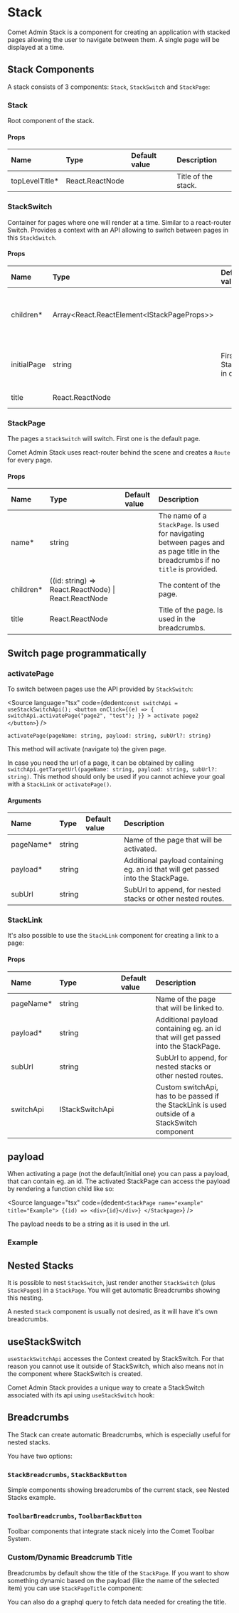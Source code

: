 

<Meta title="Docs/Components/Stack" />

# Stack

Comet Admin Stack is a component for creating an application with stacked pages allowing the user to navigate between them.
A single page will be displayed at a time.

## Stack Components

<Canvas>
    <Story id="stories-components-stack--basic" />
</Canvas>

A stack consists of 3 components: `Stack`, `StackSwitch` and `StackPage`:

### Stack

Root component of the stack.

#### Props

| Name            | Type            | Default value | Description         |
| :-------------- | :-------------- | :------------ | :------------------ |
| topLevelTitle\* | React.ReactNode |               | Title of the stack. |

### StackSwitch

Container for pages where one will render at a time. Similar to a react-router Switch. Provides a context with an API allowing to switch between pages in this `StackSwitch`.

#### Props

| Name        | Type                                         | Default value               | Description                                                  |
| :---------- | :------------------------------------------- | :-------------------------- | :----------------------------------------------------------- |
| children\*  | Array<React.ReactElement<IStackPageProps\>\> |                             | The `StackPages` that are switched inside the `StackSwitch`. |
| initialPage | string                                       | First StackPage in children | The `StackPage` that is shown initially.                     |
| title       | React.ReactNode                              |                             | Title of the `StackSwitch`.                                  |

### StackPage

The pages a `StackSwitch` will switch. First one is the default page.

Comet Admin Stack uses react-router behind the scene and creates a `Route` for every page.

#### Props

| Name       | Type                                                 | Default value | Description                                                                                                                     |
| :--------- | :--------------------------------------------------- | :------------ | :------------------------------------------------------------------------------------------------------------------------------ |
| name\*     | string                                               |               | The name of a `StackPage`. Is used for navigating between pages and as page title in the breadcrumbs if no `title` is provided. |
| children\* | ((id: string) => React.ReactNode) \| React.ReactNode |               | The content of the page.                                                                                                        |
| title      | React.ReactNode                                      |               | Title of the page. Is used in the breadcrumbs.                                                                                  |

## Switch page programmatically

### activatePage

To switch between pages use the API provided by `StackSwitch`:

<Source
    language="tsx"
    code={dedent`
        const switchApi = useStackSwitchApi();
        <button
            onClick={(e) => {
                switchApi.activatePage("page2", "test");
            }}
        >
            activate page2
        </button>
  `}
/>

`activatePage(pageName: string, payload: string, subUrl?: string)`

This method will activate (navigate to) the given page.

In case you need the url of a page, it can be obtained by calling `switchApi.getTargetUrl(pageName: string, payload: string, subUrl?: string)`.
This method should only be used if you cannot achieve your goal with a `StackLink` or `activatePage()`.

#### Arguments

| Name       | Type   | Default value | Description                                                                      |
| :--------- | :----- | :------------ | :------------------------------------------------------------------------------- |
| pageName\* | string |               | Name of the page that will be activated.                                         |
| payload\*  | string |               | Additional payload containing eg. an id that will get passed into the StackPage. |
| subUrl     | string |               | SubUrl to append, for nested stacks or other nested routes.                      |

### StackLink

It's also possible to use the `StackLink` component for creating a link to a page:

<Canvas>
    <Story id="stories-components-stack--stacklink" />
</Canvas>

#### Props

| Name       | Type            | Default value | Description                                                                                    |
| :--------- | :-------------- | :------------ | :--------------------------------------------------------------------------------------------- |
| pageName\* | string          |               | Name of the page that will be linked to.                                                       |
| payload\*  | string          |               | Additional payload containing eg. an id that will get passed into the StackPage.               |
| subUrl     | string          |               | SubUrl to append, for nested stacks or other nested routes.                                    |
| switchApi  | IStackSwitchApi |               | Custom switchApi, has to be passed if the StackLink is used outside of a StackSwitch component |

## payload

When activating a page (not the default/initial one) you can pass a payload, that can contain eg. an id.
The activated StackPage can access the payload by rendering a function child like so:

<Source
    language="tsx"
    code={dedent`
        <StackPage name="example" title="Example">
            {(id) => <div>{id}</div>}
        </Stackpage>
`}
/>

The payload needs to be a string as it is used in the url.

### Example

<Canvas>
    <Story id="stories-components-stack--payload" />
</Canvas>

## Nested Stacks

It is possible to nest `StackSwitch`, just render another `StackSwitch` (plus `StackPage`s) in a `StackPage`. You will get automatic Breadcrumbs showing this nesting.

<Canvas>
    <Story id="stories-components-stack--nested" />
</Canvas>

A nested `Stack` component is usually not desired, as it will have it's own breadcrumbs.

## useStackSwitch

`useStackSwitchApi` accesses the Context created by StackSwitch. For that reason you cannot use it outside of StackSwitch, which also means not in the component where StackSwitch is created.

Comet Admin Stack provides a unique way to create a StackSwitch associated with its api using `useStackSwitch` hook:

<Canvas>
    <Story id="stories-components-stack--usestackswitch" />
</Canvas>

## Breadcrumbs

The Stack can create automatic Breadcrumbs, which is especially useful for nested stacks.

You have two options:

### `StackBreadcrumbs`, `StackBackButton`

Simple components showing breadcrumbs of the current stack, see Nested Stacks example.

### `ToolbarBreadcrumbs`, `ToolbarBackButton`

Toolbar components that integrate stack nicely into the Comet Toolbar System.

<Canvas>
    <Story id="stories-components-stack--breadrumbstoolbar" />
</Canvas>

### Custom/Dynamic Breadcrumb Title

Breadcrumbs by default show the title of the `StackPage`. If you want to show something dynamic based on the payload (like the name of the selected item) you can use `StackPageTitle` component:

<Canvas>
    <Story id="stories-components-stack--dynamictitle" />
</Canvas>

You can also do a graphql query to fetch data needed for creating the title.

